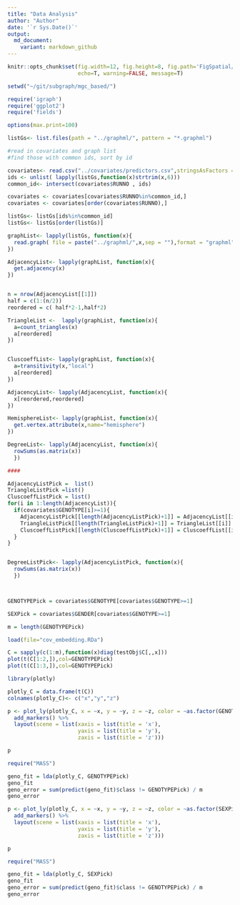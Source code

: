```yaml
---
title: "Data Analysis"
author: "Author"
date: '`r Sys.Date()`'
output:
  md_document: 
    variant: markdown_github
---
```


```r
knitr::opts_chunk$set(fig.width=12, fig.height=8, fig.path='FigSpatial/',
                      echo=T, warning=FALSE, message=T)
```

```r
setwd("~/git/subgraph/mgc_based/")

require('igraph')
require('ggplot2')
require('fields')

options(max.print=100)

listGs<- list.files(path = "../graphml/", pattern = "*.graphml")

#read in covariates and graph list
#find those with common ids, sort by id

covariates<- read.csv("../covariates/predictors.csv",stringsAsFactors = F)
ids <- unlist( lapply(listGs,function(x)strtrim(x,6)))
common_id<- intersect(covariates$RUNNO , ids)

covariates <- covariates[covariates$RUNNO%in%common_id,]
covariates <- covariates[order(covariates$RUNNO),]  

listGs<- listGs[ids%in%common_id]
listGs<- listGs[order(listGs)]

graphList<- lapply(listGs, function(x){
  read.graph( file = paste("../graphml/",x,sep = ""),format = "graphml")
})

AdjacencyList<- lapply(graphList, function(x){
  get.adjacency(x)
})


n = nrow(AdjacencyList[[1]])
half = c(1:(n/2))
reordered = c( half*2-1,half*2)

TriangleList <-  lapply(graphList, function(x){
  a=count_triangles(x)
  a[reordered]
})


CluscoeffList<- lapply(graphList, function(x){
  a=transitivity(x,"local")
  a[reordered]
})

AdjacencyList<- lapply(AdjacencyList, function(x){
  x[reordered,reordered]
})

HemisphereList<- lapply(graphList, function(x){
  get.vertex.attribute(x,name="hemisphere")
})

DegreeList<- lapply(AdjacencyList, function(x){
  rowSums(as.matrix(x))
  })

####

AdjacencyListPick =  list()
TriangleListPick =list()
CluscoeffListPick = list()
for(i in 1:length(AdjacencyList)){
  if(covariates$GENOTYPE[i]>=1){
    AdjacencyListPick[[length(AdjacencyListPick)+1]] = AdjacencyList[[i]]
    TriangleListPick[[length(TriangleListPick)+1]] = TriangleList[[i]]
    CluscoeffListPick[[length(CluscoeffListPick)+1]] = CluscoeffList[[i]]
  }
}


DegreeListPick<- lapply(AdjacencyListPick, function(x){
  rowSums(as.matrix(x))
  })



GENOTYPEPick = covariates$GENOTYPE[covariates$GENOTYPE>=1]

SEXPick = covariates$GENDER[covariates$GENOTYPE>=1]

m = length(GENOTYPEPick)
```

```r

load(file="cov_embedding.RDa")
```


```r

C = sapply(c(1:m),function(x)diag(testObj$C[,,x]))
plot(t(C[1:2,]),col=GENOTYPEPick)
plot(t(C[1:3,]),col=GENOTYPEPick)

library(plotly)

plotly_C = data.frame(t(C))
colnames(plotly_C)<- c("x","y","z")

p <- plot_ly(plotly_C, x = ~x, y = ~y, z = ~z, color = ~as.factor(GENOTYPEPick), colors = c('#BF382A', '#0C4B8E')) %>%
  add_markers() %>%
  layout(scene = list(xaxis = list(title = 'x'),
                      yaxis = list(title = 'y'),
                      zaxis = list(title = 'z')))

p

```
```r

require("MASS")

geno_fit = lda(plotly_C, GENOTYPEPick)
geno_fit
geno_error = sum(predict(geno_fit)$class != GENOTYPEPick) / m
geno_error
```

```r

p <- plot_ly(plotly_C, x = ~x, y = ~y, z = ~z, color = ~as.factor(SEXPick), colors = c('#BF382A', '#0C4B8E')) %>%
  add_markers() %>%
  layout(scene = list(xaxis = list(title = 'x'),
                      yaxis = list(title = 'y'),
                      zaxis = list(title = 'z')))

p

```

```r

require("MASS")

geno_fit = lda(plotly_C, SEXPick)
geno_fit
geno_error = sum(predict(geno_fit)$class != GENOTYPEPick) / m
geno_error
```
